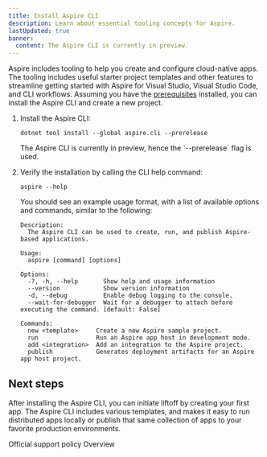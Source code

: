 ```yaml
---
title: Install Aspire CLI
description: Learn about essential tooling concepts for Aspire.
lastUpdated: true
banner:
  content: The Aspire CLI is currently in preview.
---
```



Aspire includes tooling to help you create and configure cloud-native apps. The tooling includes useful starter project templates and other features to streamline getting started with Aspire for Visual Studio, Visual Studio Code, and CLI workflows. Assuming you have the [prerequisites](./prerequisites) installed, you can install the Aspire CLI and create a new project.

<Steps>

1. Install the Aspire CLI:

    ```console title="Install the Aspire CLI globally"
    dotnet tool install --global aspire.cli --prerelease
    ```

    <Aside type='note'>
      The Aspire CLI is currently in preview, hence the `--prerelease` flag is used.
    </Aside>

1. Verify the installation by calling the CLI help command:

    ```console title="Aspire CLI help command"
    aspire --help
    ```

    You should see an example usage format, with a list of available options and commands, similar to the following:

    ```console frame="none"
    Description:
      The Aspire CLI can be used to create, run, and publish Aspire-based applications.

    Usage:
      aspire [command] [options]

    Options:
      -?, -h, --help       Show help and usage information
      --version            Show version information
      -d, --debug          Enable debug logging to the console.
      --wait-for-debugger  Wait for a debugger to attach before executing the command. [default: False]

    Commands:
      new <template>     Create a new Aspire sample project.
      run                Run an Aspire app host in development mode.
      add <integration>  Add an integration to the Aspire project.
      publish            Generates deployment artifacts for an Aspire app host project.
    ```

</Steps>

## Next steps

After installing the Aspire CLI, you can initiate liftoff by creating your first app. The Aspire CLI includes various templates, and makes it easy to run distributed apps locally or publish that same collection of apps to your favorite production environments.

<Link href="https://dotnet.microsoft.com/en-us/platform/support/policy/aspire">
  Official support policy
</Link>
<Link href="./overview">
  Overview
</Link>
